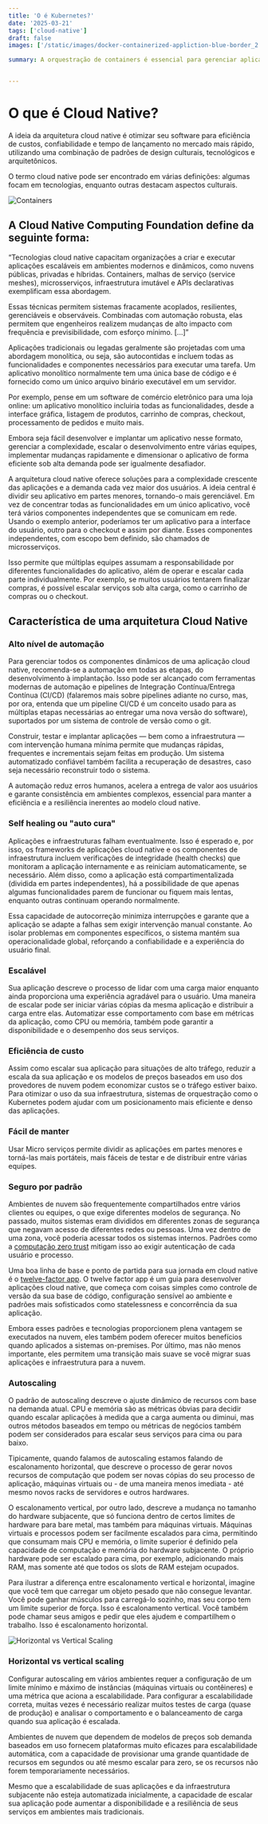 ```yaml
---
title: 'O é Kubernetes?'
date: '2025-03-21'
tags: ['cloud-native']
draft: false
images: ['/static/images/docker-containerized-appliction-blue-border_2.png']

summary: A orquestração de containers é essencial para gerenciar aplicações em ambientes de produção, garantindo que elas atendam a requisitos críticos de desempenho, escalabilidade e confiabilidade. Ferramentas de orquestração, como Kubernetes, Docker Swarm e Apache Mesos, automatizam a implantação, o gerenciamento e a escalabilidade de containers, proporcionando uma infraestrutura robusta e eficiente para aplicações modernas.


---
```


# O que é Cloud Native?

A ideia da arquitetura cloud native é otimizar seu software para eficiência de custos, confiabilidade e tempo de lançamento no mercado mais rápido, utilizando uma combinação de padrões de design culturais, tecnológicos e arquitetônicos.

O termo cloud native pode ser encontrado em várias definições: algumas focam em tecnologias, enquanto outras destacam aspectos culturais.


![Containers](https://raw.githubusercontent.com/Tech-Preta/trailmap/refs/heads/master/CNCF_TrailMap_latest.png)


## A Cloud Native Computing Foundation define da seguinte forma:

“Tecnologias cloud native capacitam organizações a criar e executar aplicações escaláveis em ambientes modernos e dinâmicos, como nuvens públicas, privadas e híbridas. Containers, malhas de serviço (service meshes), microsserviços, infraestrutura imutável e APIs declarativas exemplificam essa abordagem.

Essas técnicas permitem sistemas fracamente acoplados, resilientes, gerenciáveis e observáveis. Combinadas com automação robusta, elas permitem que engenheiros realizem mudanças de alto impacto com frequência e previsibilidade, com esforço mínimo. [...]”

Aplicações tradicionais ou legadas geralmente são projetadas com uma abordagem monolítica, ou seja, são autocontidas e incluem todas as funcionalidades e componentes necessários para executar uma tarefa. Um aplicativo monolítico normalmente tem uma única base de código e é fornecido como um único arquivo binário executável em um servidor.

Por exemplo, pense em um software de comércio eletrônico para uma loja online: um aplicativo monolítico incluiria todas as funcionalidades, desde a interface gráfica, listagem de produtos, carrinho de compras, checkout, processamento de pedidos e muito mais.

Embora seja fácil desenvolver e implantar um aplicativo nesse formato, gerenciar a complexidade, escalar o desenvolvimento entre várias equipes, implementar mudanças rapidamente e dimensionar o aplicativo de forma eficiente sob alta demanda pode ser igualmente desafiador.

A arquitetura cloud native oferece soluções para a complexidade crescente das aplicações e a demanda cada vez maior dos usuários. A ideia central é dividir seu aplicativo em partes menores, tornando-o mais gerenciável. Em vez de concentrar todas as funcionalidades em um único aplicativo, você terá vários componentes independentes que se comunicam em rede. Usando o exemplo anterior, poderíamos ter um aplicativo para a interface do usuário, outro para o checkout e assim por diante. Esses componentes independentes, com escopo bem definido, são chamados de microsserviços.

Isso permite que múltiplas equipes assumam a responsabilidade por diferentes funcionalidades do aplicativo, além de operar e escalar cada parte individualmente. Por exemplo, se muitos usuários tentarem finalizar compras, é possível escalar serviços sob alta carga, como o carrinho de compras ou o checkout.

## Característica de uma arquitetura Cloud Native

### Alto nível de automação
Para gerenciar todos os componentes dinâmicos de uma aplicação cloud native, recomenda-se a automação em todas as etapas, do desenvolvimento à implantação. Isso pode ser alcançado com ferramentas modernas de automação e pipelines de Integração Contínua/Entrega Contínua (CI/CD) (falaremos mais sobre pipelines adiante no curso, mas, por ora, entenda que um pipeline CI/CD é um conceito usado para as múltiplas etapas necessárias ao entregar uma nova versão do software), suportados por um sistema de controle de versão como o git.

Construir, testar e implantar aplicações — bem como a infraestrutura — com intervenção humana mínima permite que mudanças rápidas, frequentes e incrementais sejam feitas em produção. Um sistema automatizado confiável também facilita a recuperação de desastres, caso seja necessário reconstruir todo o sistema.

A automação reduz erros humanos, acelera a entrega de valor aos usuários e garante consistência em ambientes complexos, essencial para manter a eficiência e a resiliência inerentes ao modelo cloud native.

### Self healing ou "auto cura"

Aplicações e infraestruturas falham eventualmente. Isso é esperado e, por isso, os frameworks de aplicações cloud native e os componentes de infraestrutura incluem verificações de integridade (health checks) que monitoram a aplicação internamente e as reiniciam automaticamente, se necessário. Além disso, como a aplicação está compartimentalizada (dividida em partes independentes), há a possibilidade de que apenas algumas funcionalidades parem de funcionar ou fiquem mais lentas, enquanto outras continuam operando normalmente.

Essa capacidade de autocorreção minimiza interrupções e garante que a aplicação se adapte a falhas sem exigir intervenção manual constante. Ao isolar problemas em componentes específicos, o sistema mantém sua operacionalidade global, reforçando a confiabilidade e a experiência do usuário final.

### Escalável

Sua aplicação descreve o processo de lidar com uma carga maior enquanto ainda proporciona uma experiência agradável para o usuário. Uma maneira de escalar pode ser iniciar várias cópias da mesma aplicação e distribuir a carga entre elas. Automatizar esse comportamento com base em métricas da aplicação, como CPU ou memória, também pode garantir a disponibilidade e o desempenho dos seus serviços.

### Eficiência de custo
Assim como escalar sua aplicação para situações de alto tráfego, reduzir a escala da sua aplicação e os modelos de preços baseados em uso dos provedores de nuvem podem economizar custos se o tráfego estiver baixo. Para otimizar o uso da sua infraestrutura, sistemas de orquestração como o Kubernetes podem ajudar com um posicionamento mais eficiente e denso das aplicações.

### Fácil de manter 
Usar Micro serviços permite dividir as aplicações em partes menores e torná-las mais portáteis, mais fáceis de testar e de distribuir entre várias equipes.

### Seguro por padrão

Ambientes de nuvem são frequentemente compartilhados entre vários clientes ou equipes, o que exige diferentes modelos de segurança. No passado, muitos sistemas eram divididos em diferentes zonas de segurança que negavam acesso de diferentes redes ou pessoas. Uma vez dentro de uma zona, você poderia acessar todos os sistemas internos. Padrões como a [computação zero trust](https://en.wikipedia.org/wiki/Zero_trust_architecture) mitigam isso ao exigir autenticação de cada usuário e processo.

Uma boa linha de base e ponto de partida para sua jornada em cloud native é o [twelve-factor app](https://12factor.net/pt_br/). O twelve factor app é um guia para desenvolver aplicações cloud native, que começa com coisas simples como controle de versão da sua base de código, configuração sensível ao ambiente e padrões mais sofisticados como statelessness e concorrência da sua aplicação.

Embora esses padrões e tecnologias proporcionem plena vantagem se executados na nuvem, eles também podem oferecer muitos benefícios quando aplicados a sistemas on-premises. Por último, mas não menos importante, eles permitem uma transição mais suave se você migrar suas aplicações e infraestrutura para a nuvem.

### Autoscaling
O padrão de autoscaling descreve o ajuste dinâmico de recursos com base na demanda atual. CPU e memória são as métricas óbvias para decidir quando escalar aplicações à medida que a carga aumenta ou diminui, mas outros métodos baseados em tempo ou métricas de negócios também podem ser considerados para escalar seus serviços para cima ou para baixo.

Tipicamente, quando falamos de autoscaling estamos falando de escalonamento horizontal, que descreve o processo de gerar novos recursos de computação que podem ser novas cópias do seu processo de aplicação, máquinas virtuais ou - de uma maneira menos imediata - até mesmo novos racks de servidores e outros hardwares.

O escalonamento vertical, por outro lado, descreve a mudança no tamanho do hardware subjacente, que só funciona dentro de certos limites de hardware para bare metal, mas também para máquinas virtuais. Máquinas virtuais e processos podem ser facilmente escalados para cima, permitindo que consumam mais CPU e memória, o limite superior é definido pela capacidade de computação e memória do hardware subjacente. O próprio hardware pode ser escalado para cima, por exemplo, adicionando mais RAM, mas somente até que todos os slots de RAM estejam ocupados.

Para ilustrar a diferença entre escalonamento vertical e horizontal, imagine que você tem que carregar um objeto pesado que não consegue levantar. Você pode ganhar músculos para carregá-lo sozinho, mas seu corpo tem um limite superior de força. Isso é escalonamento vertical. Você também pode chamar seus amigos e pedir que eles ajudem e compartilhem o trabalho. Isso é escalonamento horizontal.

![Horizontal vs Vertical Scaling](https://d36ai2hkxl16us.cloudfront.net/course-uploads/e0df7fbf-a057-42af-8a1f-590912be5460/q2cr3c5d6279-Horizontalvsverticalscaling.png)

### Horizontal vs vertical scaling

Configurar autoscaling em vários ambientes requer a configuração de um limite mínimo e máximo de instâncias (máquinas virtuais ou contêineres) e uma métrica que aciona a escalabilidade. Para configurar a escalabilidade correta, muitas vezes é necessário realizar muitos testes de carga (quase de produção) e analisar o comportamento e o balanceamento de carga quando sua aplicação é escalada.

Ambientes de nuvem que dependem de modelos de preços sob demanda baseados em uso fornecem plataformas muito eficazes para escalabilidade automática, com a capacidade de provisionar uma grande quantidade de recursos em segundos ou até mesmo escalar para zero, se os recursos não forem temporariamente necessários.

Mesmo que a escalabilidade de suas aplicações e da infraestrutura subjacente não esteja automatizada inicialmente, a capacidade de escalar sua aplicação pode aumentar a disponibilidade e a resiliência de seus serviços em ambientes mais tradicionais.
